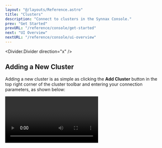```yaml
---
layout: "@/layouts/Reference.astro"
title: "Clusters"
description: "Connect to clusters in the Synnax Console."
prev: "Get Started"
prevURL: "/reference/console/get-started"
next: "UI Overview"
nextURL: "/reference/console/ui-overview"
---
```


<Divider.Divider direction="x" />

## Adding a New Cluster

Adding a new cluster is as simple as clicking the **Add Cluster** button in the top
right corner of the cluster toolbar and entering your connection parameters, as shown
below:

<Video client:only="react" id="console/clusters/connect" />

This will add a new cluster to the list and set it as active. The console continuously
monitors the connection to the cluster and displays it in the bottom right corner of the
UI.

### Parameters

<Table>
  <thead>
    <tr>
      <th>Parameter</th>
      <th>Description</th>
    </tr>
  </thead>
  <tbody>
    <tr>
      <td><b>Host</b></td>
      <td>The hostname or IP address of the cluster.</td>
    </tr>
    <tr>
      <td><b>Port</b></td>
      <td>The port number of the cluster.</td>
    </tr>
    <tr>
      <td><b>Username</b></td>
      <td>The username to use when connecting to the cluster.</td>
    </tr>
    <tr>
      <td><b>Password</b></td>
      <td>The password to use when connecting to the cluster.</td>
    </tr>
    <tr>
      <td><b>Secure</b></td>
      <td>Whether to use TLS when connecting to the cluster. This parameter only works with secure clusters.</td>
    </tr>
  </tbody>
</Table>

<Note.Note variant="warning">
The console will not connect to remote clusters (i.e. host is not 'localhost') started
with the `--insecure` flag.
</Note.Note>

### Demo Cluster

Synnax has a demo cluster that can be connected to which always plots some data. To
connect, enter the following parameters:

<Table>
  <thead>
    <tr>
      <th>Parameter</th>
      <th>Value</th>
    </tr>
  </thead>
  <tbody>
    <tr>
      <td><b>Host</b></td>
      <td>demo.synnaxlabs.com</td>
    </tr>
    <tr>
      <td><b>Port</b></td>
      <td>9090</td>
    </tr>
    <tr>
      <td><b>Username</b></td>
      <td>synnax</td>
    </tr>
    <tr>
      <td><b>Password</b></td>
      <td>seldon</td>
    </tr>
    <tr>
      <td><b>Secure</b></td>
      <td>true</td>
    </tr>
  </tbody>
</Table>

<Divider.Divider direction="x" />

## Cluster Toolbar

The cluster toolbar is located at the bottom right of the screen. From this toolbar, you
can add clusters, switch between them, and more.

If you have multiple clusters, you can switch between them by clicking on the cluster
you'd like to connect to in the toolbar:

<Video client:only="react" id="console/clusters/switch" />

Right-clicking on a cluster in the toolbar will open a context menu with options to
connect from, disconnect from, rename, and remove the cluster:

<Video client:only="react" id="console/clusters/context-menu" />

You can also copy a link to the cluster from the context menu. Opening this link will
open the Synnax Console with the cluster already connected.

<Note.Note variant="warning">
Currently, opening by link is only supported on Mac. Other platforms are planned to be
supported in the future.
</Note.Note>

<Divider.Divider direction="x" />

## Next Steps

Next, learn how Synnax's [UI is organized](/reference/console/ui-overview).
